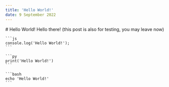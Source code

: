 ```yaml
---
title: 'Hello World!'
date: 9 September 2022
---
```


<title>Hello World!</title>
<article className="prose prose-lg max-w-none py-20 px-20 prose-stone font-sans">
	# Hello World!
	Hello there! (this post is also for testing, you may leave now)

	```js
	console.log('Hello World!');
	```

	```py
	print('Hello World!')
	```

	```bash
	echo 'Hello World!'
	```
</article>